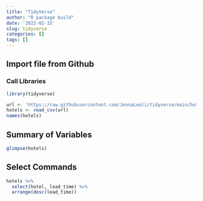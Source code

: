 ```yaml
---
title: "TidyVerse"
author: "R package build"
date: '2022-02-15'
slug: tidyverse
categories: []
tags: []
---
```


## Import file from Github 

### Call Libraries 

```r
library(tidyverse)
```

```r
url <- 'https://raw.githubusercontent.com/JennaLeali/tidyverse/main/hotels.csv'
hotels <- read_csv(url)
names(hotels)
```


## Summary of Variables 

```r
glimpse(hotels)
```


## Select Commands 

```r
hotels %>%
  select(hotel, lead_time) %>%
  arrange(desc(lead_time))
```

